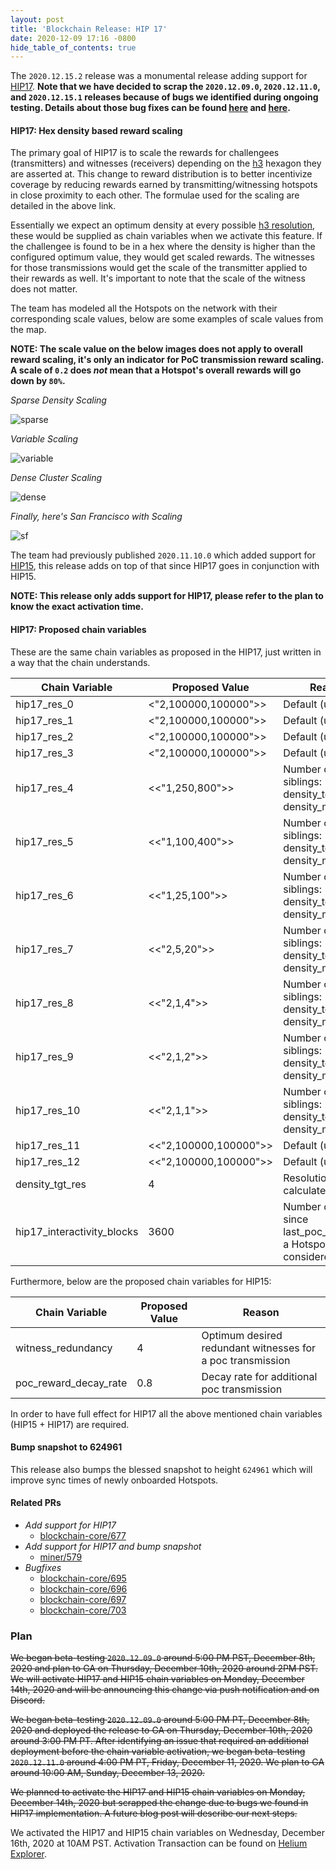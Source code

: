 ```yaml
---
layout: post
title: 'Blockchain Release: HIP 17'
date: 2020-12-09 17:16 -0800
hide_table_of_contents: true
---
```


The `2020.12.15.2` release was a monumental release adding support for
[HIP17](https://github.com/helium/HIP/blob/master/0017-hex-density-based-transmit-reward-scaling.md).
**Note that we have decided to scrap the `2020.12.09.0`, `2020.12.11.0`, and `2020.12.15.1` releases
because of bugs we identified during ongoing testing. Details about those bug fixes can be found
[here](https://engineering.helium.comhttps://docs.helium.com/blog/2020/12/14/blockchain-release-hip-17-bugfixes.html)
and
[here](https://engineering.helium.comhttps://docs.helium.com/blog/2020/12/15/blockchain-release-hip-17-additional-bugfixes.html).**

<!--truncate-->

#### HIP17: Hex density based reward scaling

The primary goal of HIP17 is to scale the rewards for challengees (transmitters) and witnesses
(receivers) depending on the [h3](https://h3geo.org/) hexagon they are asserted at. This change to
reward distribution is to better incentivize coverage by reducing rewards earned by
transmitting/witnessing hotspots in close proximity to each other. The formulae used for the scaling
are detailed in the above link.

Essentially we expect an optimum density at every possible
[h3 resolution](https://h3geo.org/docs/core-library/restable), these would be supplied as chain
variables when we activate this feature. If the challengee is found to be in a hex where the density
is higher than the configured optimum value, they would get scaled rewards. The witnesses for those
transmissions would get the scale of the transmitter applied to their rewards as well. It's
important to note that the scale of the witness does not matter.

The team has modeled all the Hotspots on the network with their corresponding scale values, below
are some examples of scale values from the map.

**NOTE: The scale value on the below images does not apply to overall reward scaling, it's only an
indicator for PoC transmission reward scaling. A scale of `0.2` does _not_ mean that a Hotspot's
overall rewards will go down by `80%`.**

_Sparse Density Scaling_

![sparse](./sparse.png)

_Variable Scaling_

![variable](./variable.png)

_Dense Cluster Scaling_

![dense](./dense.png)

_Finally, here's San Francisco with Scaling_

![sf](./sf.png)

The team had previously published `2020.11.10.0` which added support for
[HIP15](https://github.com/helium/HIP/blob/master/0015-beaconing-rewards.md), this release adds on
top of that since HIP17 goes in conjunction with HIP15.

**NOTE: This release only adds support for HIP17, please refer to the plan to know the exact
activation time.**

#### HIP17: Proposed chain variables

These are the same chain variables as proposed in the HIP17, just written in a way that the chain
understands.

| Chain Variable             | Proposed Value        | Reason                                                                   |
| -------------------------- | --------------------- | ------------------------------------------------------------------------ |
| hip17_res_0                | <"2,100000,100000">>  | Default (unused)                                                         |
| hip17_res_1                | <"2,100000,100000">>  | Default (unused)                                                         |
| hip17_res_2                | <"2,100000,100000">>  | Default (unused)                                                         |
| hip17_res_3                | <"2,100000,100000">>  | Default (unused)                                                         |
| hip17_res_4                | <<"1,250,800">>       | Number of siblings: 1, density_tgt: 250, density_max: 800                |
| hip17_res_5                | <<"1,100,400">>       | Number of siblings: 1, density_tgt: 100, density_max: 400                |
| hip17_res_6                | <<"1,25,100">>        | Number of siblings: 1, density_tgt: 25, density_max: 100                 |
| hip17_res_7                | <<"2,5,20">>          | Number of siblings: 2, density_tgt: 5, density_max: 20                   |
| hip17_res_8                | <<"2,1,4">>           | Number of siblings: 2, density_tgt: 1, density_max: 4                    |
| hip17_res_9                | <<"2,1,2">>           | Number of siblings: 2, density_tgt: 1, density_max: 2                    |
| hip17_res_10               | <<"2,1,1">>           | Number of siblings: 2, density_tgt: 1, density_max: 1                    |
| hip17_res_11               | <<"2,100000,100000">> | Default (unused)                                                         |
| hip17_res_12               | <<"2,100000,100000">> | Default (unused)                                                         |
| density_tgt_res            | 4                     | Resolution to calculate density                                          |
| hip17_interactivity_blocks | 3600                  | Number of blocks since last_poc_challenge a Hotspot is considered active |

Furthermore, below are the proposed chain variables for HIP15:

| Chain Variable        | Proposed Value | Reason                                                     |
| --------------------- | -------------- | ---------------------------------------------------------- |
| witness_redundancy    | 4              | Optimum desired redundant witnesses for a poc transmission |
| poc_reward_decay_rate | 0.8            | Decay rate for additional poc transmission                 |

In order to have full effect for HIP17 all the above mentioned chain variables (HIP15 + HIP17) are
required.

#### Bump snapshot to 624961

This release also bumps the blessed snapshot to height `624961` which will improve sync times of
newly onboarded Hotspots.

#### Related PRs

- _Add support for HIP17_
  - [blockchain-core/677](https://github.com/helium/blockchain-core/pull/677)
- _Add support for HIP17 and bump snapshot_
  - [miner/579](https://github.com/helium/miner/pull/579)
- _Bugfixes_
  - [blockchain-core/695](https://github.com/helium/blockchain-core/pull/695)
  - [blockchain-core/696](https://github.com/helium/blockchain-core/pull/696)
  - [blockchain-core/697](https://github.com/helium/blockchain-core/pull/697)
  - [blockchain-core/703](https://github.com/helium/blockchain-core/pull/703)

### Plan

~~We began beta-testing `2020.12.09.0` around 5:00 PM PST, December 8th, 2020 and plan to GA on
Thursday, December 10th, 2020 around 2PM PST. We will activate HIP17 and HIP15 chain variables on
Monday, December 14th, 2020 and will be announcing this change via push notification and on
Discord.~~

~~We began beta-testing `2020.12.09.0` around 5:00 PM PT, December 8th, 2020 and deployed the
release to GA on Thursday, December 10th, 2020 around 3:00 PM PT. After identifying an issue that
required an additional deployment before the chain variable activation, we began beta-testing
`2020.12.11.0` around 4:00 PM PT, Friday, December 11, 2020. We plan to GA around 10:00 AM, Sunday,
December 13, 2020.~~

~~We planned to activate the HIP17 and HIP15 chain variables on Monday, December 14th, 2020 but
scrapped the change due to bugs we found in HIP17 implementation. A future blog post will describe
our next steps.~~

We activated the HIP17 and HIP15 chain variables on Wednesday, December 16th, 2020 at 10AM PST.
Activation Transaction can be found on
[Helium Explorer](https://explorer.helium.com/txns/vnEqwbKtFfFxXgYI_9L5Th0LRVkpJlsX-sQzZTh2VwY).

